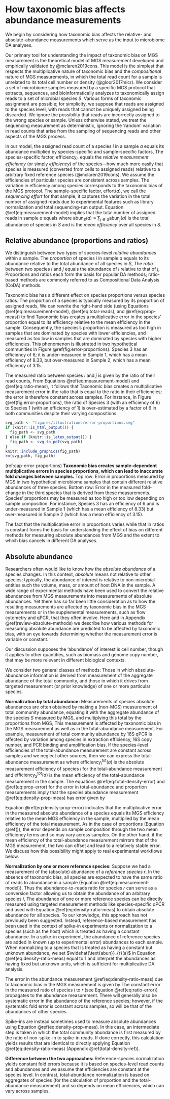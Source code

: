 # How taxonomic bias affects abundance measurements {#abundance-measurement}

We begin by considering how taxonomic bias affects the relative- and absolute-abundance measurements which serve as the input to microbiome DA analyses.

Our primary tool for understanding the impact of taxonomic bias on MGS measurement is the theoretical model of MGS measurement developed and empirically validated by @mclaren2019cons.
This model is the simplest that respects the multiplicative nature of taxonomic bias and the *compositional* nature of MGS measurements, in which the total read count for a sample is unrelated to its total cell number or density (@gloor2017micr).
We consider a set of microbiome samples measured by a specific MGS protocol that extracts, sequences, and bioinformatically analyzes to taxonomically assign reads to a set of microbial species $S$.
Various forms of taxonomic assignment are possible; for simplicity, we suppose that reads are assigned to the species level, with reads that cannot be uniquely assigned being discarded.
We ignore the possibility that reads are incorrectly assigned to the wrong species or sample.
Unless otherwise stated, we treat the sequencing measurement as deterministic, ignoring the 'random' variation in read counts that arise from the sampling of sequencing reads and other aspects of the MGS process.

In our model, the assigned read count of a species $i$ in a sample $a$ equals its abundance multiplied by species-specific and sample-specific factors,
\begin{align}
  (\#eq:measurement-model)
  \text{reads}_{i}(a)
  = \text{abun}_{i}(a) \quad \cdot
    \underbrace{\text{efficiency}_{i}}_{\substack{\text{species specific,} \\  \text{sample independent}}}
    \cdot \quad
    \underbrace{\text{effort}(a)}_{\substack{\text{species independent,} \\  \text{sample specific}}}.
\end{align}
The species-specific factor, $\text{efficiency}_{i}$, equals the *relative measurement efficiency* (or simply *efficiency*) of the species---how much more easily that species is measured (converted from cells to assigned reads) relative to a arbitrary fixed reference species (@mclaren2019cons).
We assume the efficiencies of particular species are consistent across samples.
The variation in efficiency among species corresponds to the taxonomic bias of the MGS protocol.
The sample-specific factor, $\text{effort}(a)$, we call the *sequencing effort* for that sample; it captures the variation in the total number of assigned reads due to experimental features such as library normalization and total sequencing-run output.
Equation \@ref(eq:measurement-model) implies that the total number of assigned reads in sample $a$ equals
\begin{align}
  (\#eq:total-reads)
  \text{reads}_S(a)
    = \text{abun}_S(a) \cdot \text{efficiency}_S(a) \cdot \text{effort}(a),
\end{align}
where $\text{abun}_{S}(a) \equiv \sum_{j\in S}\text{abun}_j(a)$ is the total abundance of species in $S$ and 
\begin{align}
  (\#eq:mean-efficiency)
  \text{efficiency}_S(a) 
    \equiv \frac{\sum_{j\in S}\text{abun}_j(a) \cdot \text{efficiency}_j}{\text{abun}_S(a)}
\end{align}
is the _mean efficiency_ over all species in $S$.
<!-- The subscript $S$ serves as a reminder that many reads may not be assigned---for example, reads that fail to pass quality control or that come from the host or other taxonomic domains than what is being studied. -->

## Relative abundance (proportions and ratios)

We distinguish between two types of species-level *relative abundances* within a sample.
The *proportion* of species $i$ in sample $a$ equals to its abundance relative to the total abundance of all species in $S$,
\begin{align}
  (\#eq:prop)
  \text{prop}_{i}(a) 
    &\equiv \frac{\text{abun}_i(a)}{\text{abun}_S(a)}.
%  \\&= \frac{\text{abun}_i(a)}{\sum_{i \in S}\text{abun}_i(a)}.
\end{align}
The *ratio* between two species $i$ and $j$ equals the abundance of $i$ relative to that of $j$,
\begin{align}
  (\#eq:ratio)
  \text{ratio}_{i/j}(a) = \frac{\text{abun}_i(a)}{\text{abun}_j(a)}.
\end{align}
Proportions and ratios each form the basis for popular DA methods;
ratio-based methods are commonly referred to as Compositional Data Analysis (CoDA) methods.

Taxonomic bias has a different effect on species proportions versus species ratios.
The proportion of a species is typically measured by its proportion of assigned reads,
\begin{align}
  (\#eq:prop-meas)
  \widehat{\text{prop}}_{i}(a) = \frac{\text{reads}_i(a)}{\text{reads}_S(a)}.
\end{align}
We can rewrite the right-hand side (using Equations \@ref(eq:measurement-model), \@ref(eq:total-reads), and \@ref(eq:prop-meas)) to find
\begin{align}
  (\#eq:prop-error)
  \widehat{\text{prop}}_{i}(a)
  &= \text{prop}_{i}(a) \cdot \underbrace{\frac{\text{efficiency}_{i}}{\text{efficiency}_S(a)}}_{\substack{\text{variable} \\ \text{fold error}}}.
\end{align}
Taxonomic bias creates a multiplicative error in the species' proportion equal to its efficiency relative to the mean efficiency in the sample.
Consequently, the species's proportion is measured as too high in samples that are dominated by species with lower efficiencies, and measured as too low in samples that are dominated by species with higher efficiencies.
This phenomenon is illustrated in two hypothetical communities in Figure \@ref(fig:error-proportions). 
Species 3 has an efficiency of 6; it is under-measured in Sample 1, which has a mean efficiency of 8.33, but over-measured in Sample 2, which has a mean efficiency of 3.15.

The measured ratio between species $i$ and $j$ is given by the ratio of their read counts, 
\begin{align}
  (\#eq:ratio-meas)
  \widehat{\text{ratio}}_{i/j}(a) = \frac{\text{reads}_i(a)}{\text{reads}_j(a)}.
\end{align}
From Equations \@ref(eq:measurement-model) and \@ref(eq:ratio-meas), it follows that 
\begin{align}
  (\#eq:ratio-error)
  \widehat{\text{ratio}}_{i/j}(a)
%  &= \frac{\text{abun}_{i}(a)}{\text{abun}_{j}(a)} 
  &= \text{ratio}_{i/j}(a) \cdot \underbrace{\frac{\text{efficiency}_{i}}{\text{efficiency}_{j}}}_{\substack{\text{constant} \\ \text{fold error}}}.
\end{align}
Taxonomic bias creates a multiplicative measurement error in the ratio that is equal to the ratio in their efficiencies; the error is therefore constant across samples.
For instance, in Figure \@ref(fig:error-proportions), the ratio of Species 3 (with an efficiency of 6) to Species 1 (with an efficiency of 1) is over-estimated by a factor of 6 in both communities despite their varying compositions.

<!-- begin figure -->

```r
svg_path <- "figures/illustrations/error-proportions.svg"
if (knitr::is_html_output()) {
  fig_path <- svg_path
} else if (knitr::is_latex_output()) {
  fig_path <- svg_to_pdf(svg_path)
}
knitr::include_graphics(fig_path)
rm(svg_path, fig_path)
```

(ref:cap-error-proportions) **Taxonomic bias creates sample-dependent multiplicative errors in species proportions, which can lead to inaccurate fold changes between samples.** Top row: Error in proportions measured by MGS in two hypothetical microbiome samples that contain different relative abundances of three species. Bottom row: Error in the measured fold-change in the third species that is derived from these measurements. Species' proportions may be measured as too high or too low depending on sample composition. For instance, Species 3 has an efficiency of 6 and is under-measured in Sample 1 (which has a mean efficiency of 8.33) but over-measured in Sample 2 (which has a mean efficiency of 3.15). 

<!-- end figure -->

The fact that the multiplicative error in proportions varies while that in ratios is constant forms the basis for understanding the effect of bias on different methods for measuring absolute abundances from MGS and the extent to which bias cancels in different DA analyses.

## Absolute abundance

Researchers often would like to know how the _absolute abundance_ of a species changes.
In this context, _absolute_ means not relative to other species; typically, the abundance of interest is relative to non-microbial entities such the volume, mass, or amount of host DNA in the sample.
A wide range of experimental methods have been used to convert the relative abundances from MGS measurements into measurements of absolute abundances.
Yet there has so far been little consideration as to how the resulting measurements are affected by taxonomic bias in the MGS measurements or in the supplemental measurements, such as flow cytometry and qPCR, that they often involve.
Here and in Appendix \@ref(review-absolute-methods) we describe how various methods for measuring absolute abundance are predicted to be affected by taxonomic bias, with an eye towards determining whether the measurement error is variable or constant.

Our discussion supposes the 'abundance' of interest is cell number, though it applies to other quantities, such as biomass and genome copy number, that may be more relevant in different biological contexts.

We consider two general classes of methods: Those in which absolute-abundance information is derived from measurement of the aggregate abundance of the total community, and those in which it drives from targeted measurement (or prior knowledge) of one or more particular species.

**Normalization by total abundance:**
Measurements of species absolute abundances are often obtained by making a (non-MGS) measurement of total community abundance, equating it with the aggregate abundance of the species $S$ measured by MGS, and multiplying this total by the proportions from MGS,
\begin{align}
  (\#eq:density-prop-meas)
  \widehat{\text{abun}}_{i}(a) 
  &= \widehat{\text{prop}}_{i}(a) \cdot \widehat{\text{abun}}_S(a).
\end{align}
This measurement is affected by taxonomic bias in the MGS measurement as well as in the total-abundance measurement.
For example, measurement of total community abundance by 16S qPCR is affected by variation among species in extraction efficiency, 16S copy number, and PCR binding and amplification bias.
If the species-level efficiencies of the total-abundance measurement are constant across samples and we neglect other sources, then we can express the total-abundance measurement as
\begin{align}
  (\#eq:total-density-error)
  \widehat{\text{abun}}_S(a) 
  &= \sum_{i\in S} \text{abun}_i(a) \cdot \text{efficiency}^{\text{tot}}_i
\\&= \text{abun}_S(a) \cdot \text{efficiency}^{\text{tot}}_S(a),
\end{align}
where $\text{efficiency}_{i}^{\text{tot}}(a)$ is the absolute measurement efficiency of species $i$ for the total-abundance measurement and $\text{efficiency}^{\text{tot}}_S(a)$ is the mean efficiency of the total-abundance measurement in the sample.
<!-- Note, we have assumed that the total-abundance and MGS measurements are sensitive to the same species -->
The equations \@ref(eq:total-density-error) and \@ref(eq:prop-error) for the error in total-abundance and proportion measurements imply that the species abundance measurement \@ref(eq:density-prop-meas) has error given by
\begin{align}
  (\#eq:density-prop-error)
  \widehat{\text{abun}}_{i}(a) 
  = \text{abun}_{i}(a) \cdot \frac{\text{efficiency}_{i} \cdot \text{efficiency}^{\text{tot}}_S(a)}{\text{efficiency}_S(a)}.
\end{align}

Equation \@ref(eq:density-prop-error) indicates that the multiplicative error in the measured absolute abundance of a species equals its MGS efficiency relative to the mean MGS efficiency in the sample, multiplied by the mean efficiency of the total measurement.
As in the case of proportions (Equation \@ref()), the error depends on sample composition through the two mean efficiency terms and so may vary across samples.
On the other hand, if the mean efficiency of the total-abundance measurement mirrors that of the MGS measurement, the two can offset and lead to a relatively stable error.
We discuss how this possibility might apply to real experimental workflows below.

**Normalization by one or more reference species:**
Suppose we had a measurement of the (absolute) abundance of a _reference species_ $r$.
In the absence of taxonomic bias, all species are expected to have the same ratio of reads to abundance in a sample (Equation \@ref(eq:measurement-model)).
Thus the abundance-to-reads ratio for species $r$ can serve as a conversion factor allowing us to obtain the abundance of an arbitrary species $i$,
\begin{align}
  (\#eq:density-ratio-meas)
  \widehat{\text{abun}}_{i}(a) = \text{reads}_{i}(a) \cdot \frac{\widehat{\text{abun}}_{r}(a)}{\text{reads}_{r}(a)}.
\end{align}
The abundance of one or more reference species can be directly measured using targeted measurement methods like species-specific qPCR and used with Equation 
\@ref(eq:density-ratio-meas) to obtain absolute abundance for all species.
To our knowledge, this approach has not previously been suggested.
<!-- (Appendix \@ref(model-details) considers possible extensions to multiple reference species.) -->
Instead, reference-based measurement has been used in the context of spike-in experiments or normalization to a species (such as the host) which is treated as having a constant abundance.
In a spike-in experiment, the abundance of reference species are added in known (up to experimental error) abundances to each sample.
When normalizing to a species that is treated as having a constant but unknown abundance, we set $\widehat{\text{abun}}_{r}(a)$ in Equation \@ref(eq:density-ratio-meas) equal to 1 and interpret the abundances as having fixed but unknown units, which is sufficient for multiplicative DA analysis.

The error in the abundance measurement \@ref(eq:density-ratio-meas) due to taxonomic bias in the MGS measurement is given by
\begin{align}
  (\#eq:density-ratio-error)
  \widehat{\text{abun}}_{i}(a) 
  = \text{abun}_{i}(a) \cdot \frac{\text{efficiency}_{i}}{\text{efficiency}_{r}}
  \cdot \begin{array}{c} \text{fold error in} \\ \widehat{\text{abun}_r}(a) \end{array}.
\end{align}
The constant error in the measured ratio of species $i$ to $r$ (see Equation \@ref(eq:ratio-error)) propagates to the abundance measurement.
There will generally also be systematic error in the abundance of the reference species; however, if the systematic fold error is constant across samples, so will be that of the abundances of other species.

Spike-ins are instead sometimes used to measure absolute abundances using Equation \@ref(eq:density-prop-meas).
In this case, an intermediate step is taken in which the total community abundance is first measured by the ratio of non-spike-in to spike-in reads.
<!-- CHECK -->
If done correctly, this calculation yields results that are identical to directly applying Equation \@ref(eq:density-ratio-meas) (Appendix \@ref(total-density-ref)).

**Difference between the two approaches:**
Reference-species normalization yields constant fold errors because it is based on species-level read counts and abundances and we assume that efficiencies are constant at the species level.
In contrast, total-abundance normalization is based on aggregates of species (for the calculation of proportion and the total-abundance measurement) and so depends on mean efficiencies, which can vary across samples.
